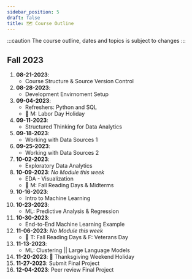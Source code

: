 ```yaml
---
sidebar_position: 5
draft: false
title: 🗺️ Course Outline
---
```


:::caution
The course outline, dates and topics is subject to changes
:::

## Fall 2023
1.  **08-21-2023**: 
    - Course Structure & Source Version Control
2.  **08-28-2023**: 
    - Development Envirnoment Setup
3.  **09-04-2023**: 
    - Refreshers: Python and SQL
    - 🎉 M: Labor Day Holiday
4.  **09-11-2023**: 
    - Structured Thinking for Data Analytics
5.  **09-18-2023**: 
    - Working with Data Sources 1
6.  **09-25-2023**: 
    - Working with Data Sources 2
7.  **10-02-2023**: 
    - Exploratory Data Analytics
8.  **10-09-2023**: _No Module this week_
    - EDA - Visualization
    - 🎉 M: Fall Reading Days & Midterms
9.  **10-16-2023**: 
    - Intro to Machine Learning
10. **10-23-2023**: 
    - ML: Predictive Analysis & Regression
11. **10-30-2023**: 
    - End-to-End Machine Learning Example
12. **11-06-2023**: _No Module this week_
    - 🎉 T: Fall Reading Days & F: Veterans Day
13. **11-13-2023**: 
    - ML: Clustering || Large Language Models
14. **11-20-2023**: 🎉 Thanksgiving Weekend Holiday
15. **11-27-2023**: Submit Final Project
16. **12-04-2023**: Peer review Final Project